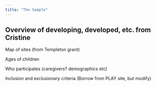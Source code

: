 ```yaml
---
title: "The Sample"
---
```


## Overview of developing, developed, etc. from Cristine

Map of sites (from Templeton grant)

Ages of children

Who participates (caregivers? demographics etc)

Inclusion and exclusionary criteria (Borrow from PLAY site, but modify)
